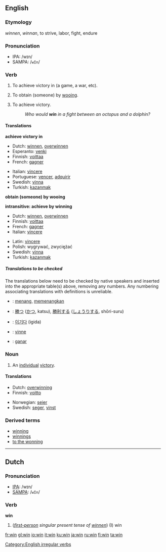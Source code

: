 ==English==

===Etymology===
{{OE.}} ''winnen'', {{AS.}} ''winnan'', to strive, labor, fight, endure

===Pronunciation===
*IPA: /wɪn/
*SAMPA: /<tt>wIn</tt>/

===Verb===
[[Category:English irregular verbs]]
{{en-verb2|'''to win'''|'''[[wins]]'''|'''[[won]]'''|'''[[won]]'''|'''[[winning]]'''}}

#{{transitive}} To achieve victory in (a game, a war, etc).
#{{transitive}} To obtain (someone) by [[wooing]].
#{{intransitive}} To achieve victory.
#:''Who would '''win''' in a fight between an octopus and a dolphin?''

====Translations====

'''achieve victory in'''
{{top}}
*Dutch: [[winnen]], [[overwinnen]]
*Esperanto: [[venki]]
*Finnish: [[voittaa]]
*French: [[gagner]]
{{mid}}
*Italian: [[vincere]]
*Portuguese: [[vencer]], [[adquirir]]
*Swedish: [[vinna]]
*Turkish: [[kazanmak]]
{{bottom}}

'''obtain (someone) by wooing'''
{{top}}
{{mid}}
{{bottom}}

'''intransitive: achieve by winning'''
{{top}}
*Dutch: [[winnen]], [[overwinnen]]
*Finnish: [[voittaa]]
*French: [[gagner]]
*Italian: [[vincere]]
{{mid}}
*Latin: [[vincere]]
*Polish: wygrywać, zwyciężać
*Swedish: [[vinna]]
*Turkish: [[kazanmak]]
{{bottom}}

=====Translations to be checked=====
<!--Remove this section once all of the translations below have been moved into the tables above.-->
{{checktrans}}
The translations below need to be checked by native speakers and inserted into the appropriate table(s) above, removing any numbers.  Any numbering associating translations with definitions is unreliable.

*{{ttbc|Indonesian}}: [[menang]], [[menang|memenangkan]]
*{{ttbc|Japanese}}: [[勝つ]] ([[かつ]], katsu), [[勝利]]する ([[しょうり]]する, shōri-suru)
*{{ttbc|Korean}}: [[이기다]] (igida)
*{{ttbc|Norwegian}}: [[vinne]]
*{{ttbc|Spanish}}: [[ganar]]

===Noun===
{{en-noun|win|wins}}

# An [[individual]] [[victory]].

====Translations====
{{top}}
*Dutch: [[overwinning]] {{f}}
*Finnish: [[voitto]]
{{mid}}
*Norwegian: [[seier]] {{m}}
*Swedish: [[seger]], [[vinst]]
{{bottom}}

===Derived terms===
*[[winning]]<!--adjective-->
*[[winnings]]
*[[to the wonning]]

----

==Dutch==
===Pronunciation===
*[[IPA]]: /wɪn/
*[[SAMPA]]: /<tt>wIn</tt>/

===Verb===
'''win'''

#(''[[first-person]] singular present tense of [[winnen]]'')  (I) win

[[fr:win]]
[[gl:win]]
[[io:win]]
[[it:win]]
[[ku:win]]
[[ja:win]]
[[ru:win]]
[[fi:win]]
[[ta:win]]